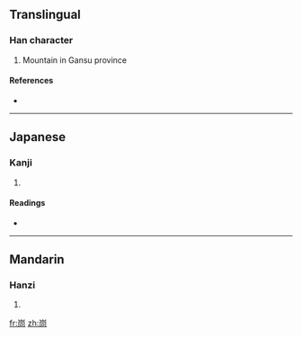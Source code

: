 ==Translingual==

===Han character===
{{Han char|rn=46|rad=山|as=06|sn=9|four=|canj=山月一口 (UBMR), X山月一口 (XUBMR)}}

# Mountain in Gansu province

====References====
* {{Han ref|kx=0311.050|dkj=08039|hdz=10770.110|uh=5CDD|ud=23773}}

----

==Japanese==

===Kanji===
{{ja-kanji|grade=|rs=山06}}

# {{defn|Japanese}}

====Readings====
* {{ja-readings|on=[[とう]] (tō), [[ず]] (zu)|kun=[[えびす]] (ebisu)}}

----

==Mandarin==

===Hanzi===
{{cmn-hanzi|pin=[[tóng]] ([[tong2]])|wg=t'ung<sup>2</sup>}}

# {{defn|Mandarin}}

[[fr:峝]]
[[zh:峝]]